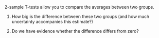 2-sample T-tests allow you to compare the averages between two groups.

1. How big is the difference between these two groups
(and how much uncertainty accompanies this estimate?)

2. Do we have evidence whether the difference differs from zero?

